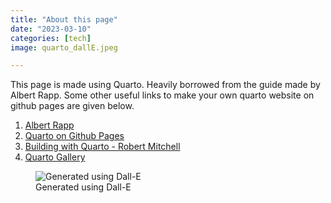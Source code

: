 ```yaml
---
title: "About this page"
date: "2023-03-10"
categories: [tech]
image: quarto_dallE.jpeg

---
```


This page is made using Quarto. Heavily borrowed from the guide made by Albert Rapp. Some other useful links to make your own quarto website on github pages are given below.

1. [Albert Rapp](https://albert-rapp.de/posts/13_quarto_blog_writing_guide/13_quarto_blog_writing_guide.html)
2. [Quarto on Github Pages](https://quarto.org/docs/publishing/github-pages.html)
3. [Building with Quarto - Robert Mitchell](https://robertmitchellv.com/blog/2022-08-building-with-quarto/building-with-quarto.html) 
4. [Quarto Gallery](https://quarto.org/docs/gallery/#websites)

![Generated using Dall-E](quarto_dallE.jpeg)